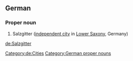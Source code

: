 ==German==
{{wikipedia}}
{{wikipedia|lang=de}}
===Proper noun===
{{head|de}}
# Salzgitter ([[independent city]] in [[Lower Saxony]], Germany)
[[Category:de:Cities]]
[[Category:German proper nouns]]

[[de:Salzgitter]]